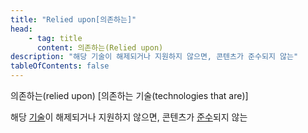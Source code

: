 ```yaml
---
title: "Relied upon[의존하는]"
head:
    - tag: title
      content: 의존하는(Relied upon)
description: "해당 기술이 해제되거나 지원하지 않으면, 콘텐츠가 준수되지 않는"
tableOfContents: false
---
```


의존하는(<span lang="en">relied upon</span>) \[의존하는 기술(<span lang="en">technologies that are</span>)\]

해당 [기술](./technologies "사용자 에이전트가 렌더링, 재생 또는 실행할 인코딩 명령을 위한 메커니즘")이 해제되거나 지원하지 않으면, 콘텐츠가 [준수](./conform "표준, 가이드라인 또는 명세서의 모든 요구사항을 충족하는 것")되지 않는